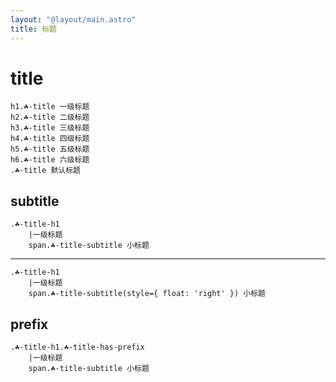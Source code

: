 ```yaml
---
layout: "@layout/main.astro"
title: 标题
---
```




# title

<Title tag='h1'>一级标题</Title>
<Title tag='h2'>二级标题</Title>
<Title tag='h3'>三级标题</Title>
<Title tag='h4'>四级标题</Title>
<Title tag='h5'>五级标题</Title>
<Title tag='h6'>六级标题</Title>
<Title>默认标题</Title>

```pug
h1.☘-title 一级标题
h2.☘-title 二级标题
h3.☘-title 三级标题
h4.☘-title 四级标题
h5.☘-title 五级标题
h6.☘-title 六级标题
.☘-title 默认标题
```

## subtitle

<Title size='h1' sub='小标题'>一级标题</Title>
<Title size='h2' sub='小标题'>二级标题</Title>
<Title size='h3' sub='小标题'>三级标题</Title>
<Title size='h4' sub='小标题'>四级标题</Title>
<Title size='h5' sub='小标题'>五级标题</Title>
<Title size='h6' sub='小标题'>六级标题</Title>
<Title sub='小标题'>默认标题</Title>

```pug
.☘-title-h1
    |一级标题
    span.☘-title-subtitle 小标题
```

---

<Title size='h1' sub='小标题' float>一级标题</Title>
<Title size='h2' sub='小标题' float>二级标题</Title>
<Title size='h3' sub='小标题' float>三级标题</Title>
<Title size='h4' sub='小标题' float>四级标题</Title>
<Title size='h5' sub='小标题' float>五级标题</Title>
<Title size='h6' sub='小标题' float>六级标题</Title>
<Title sub='小标题' float>默认标题</Title>

```pug
.☘-title-h1
    |一级标题
    span.☘-title-subtitle(style={ float: 'right' }) 小标题
```

## prefix

<Title size='h1' sub='小标题' prefix>一级标题</Title>
<Title size='h2' sub='小标题' prefix>二级标题</Title>
<Title size='h3' sub='小标题' prefix>三级标题</Title>
<Title size='h4' sub='小标题' prefix>四级标题</Title>
<Title size='h5' sub='小标题' prefix>五级标题</Title>
<Title size='h6' sub='小标题' prefix>六级标题</Title>
<Title sub='小标题' prefix>默认标题</Title>

```pug
.☘-title-h1.☘-title-has-prefix
    |一级标题
    span.☘-title-subtitle 小标题
```